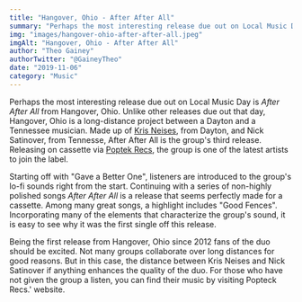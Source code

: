```yaml
---
title: "Hangover, Ohio - After After All"
summary: "Perhaps the most interesting release due out on Local Music Day is After After All from Hangover, Ohio."
img: "images/hangover-ohio-after-after-all.jpeg"
imgAlt: "Hangover, Ohio - After After All"
author: "Theo Gainey"
authorTwitter: "@GaineyTheo"
date: "2019-11-06"
category: "Music"
---
```


Perhaps the most interesting release due out on Local Music Day is *After After All* from Hangover, Ohio. Unlike other releases due out that day, Hangover, Ohio is a long-distance project between a Dayton and a Tennessee musician. Made up of [Kris Neises](https://www.facebook.com/krisnpoptek), from Dayton, and Nick Satinover, from Tennesse, After After All is the group's third release. Releasing on cassette via [Poptek Recs](http://www.poptek.com/), the group is one of the latest artists to join the label.

Starting off with "Gave a Better One", listeners are introduced to the group's lo-fi sounds right from the start. Continuing with a series of non-highly polished songs *After After All* is a release that seems perfectly made for a cassette. Among many great songs, a highlight includes "Good Fences". Incorporating many of the elements that characterize the group's sound, it is easy to see why it was the first single off this release.

Being the first release from Hangover, Ohio since 2012 fans of the duo should be excited. Not many groups collaborate over long distances for good reasons. But in this case, the distance between Kris Neises and Nick Satinover if anything enhances the quality of the duo. For those who have not given the group a listen, you can find their music by visiting Popteck Recs.' website.
